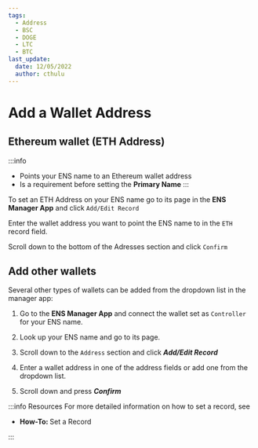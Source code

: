 ```yaml
---
tags:
  - Address
  - BSC
  - DOGE
  - LTC
  - BTC
last_update:
  date: 12/05/2022
  author: cthulu
---
```


# Add a Wallet Address


## Ethereum wallet (ETH Address)
:::info
 - Points your ENS name to an Ethereum wallet address
 - Is a requirement before setting the <Link to="/docs/core/records/primary-name"><b>Primary Name</b></Link>
:::

To set an ETH Address on your ENS name go to its page in the <Link to="https://app.ens.domains"><b>ENS Manager App</b></Link> and click `Add/Edit Record`
<BrowserWindow url="app.ens.domains">
  <Image img="/img/add-wallet-address-eth-1.png"/>
</BrowserWindow>

Enter the wallet address you want to point the ENS name to in the `ETH` record field.
<BrowserWindow url="app.ens.domains">
  <Image img="/img/add-wallet-address-eth-2.png"/>
</BrowserWindow>

Scroll down to the bottom of the Adresses section and click `Confirm`
<BrowserWindow url="app.ens.domains">
  <Image img="/img/add-wallet-address-eth-3.png"/>
</BrowserWindow>

## Add other wallets
Several other types of wallets can be added from the dropdown list in the manager app:
<BrowserWindow url="app.ens.domains">
  <Image img="/img/address1.webp"/>
</BrowserWindow>


 1. Go to the <Link to="https://app.ens.domains"><b>ENS Manager App</b></Link> and connect the wallet set as `Controller` for your ENS name.
 
 1. Look up your ENS name and go to its page.
 
 1. Scroll down to the `Address` section and click ***Add/Edit Record***
 
 1. Enter a wallet address in one of the address fields or add one from the dropdown list.
 
 1. Scroll down and press ***Confirm***

:::info Resources
For more detailed information on how to set a record, see
 - <Link to="/docs/howto/set-record"><b>How-To: </b>Set a Record</Link>
:::
